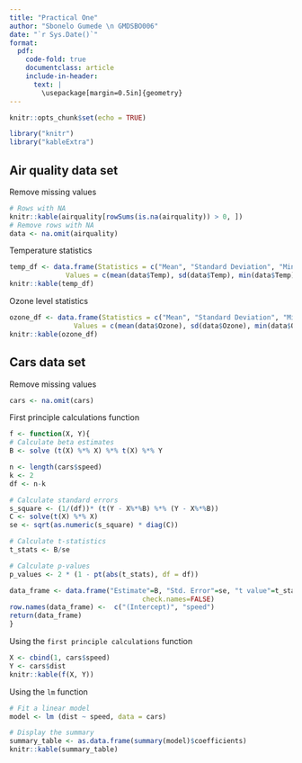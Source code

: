 ---
title: "Practical One"
author: "Sbonelo Gumede \n GMDSBO006"
date: "`r Sys.Date()`" 
format: 
  pdf: 
    code-fold: true
    documentclass: article
    include-in-header: 
      text: |
        \usepackage[margin=0.5in]{geometry}
---

```{r setup, include=FALSE, echo=FALSE}
knitr::opts_chunk$set(echo = TRUE)

library("knitr")
library("kableExtra")
```

## Air quality data set

Remove missing values

```{r}
# Rows with NA
knitr::kable(airquality[rowSums(is.na(airquality)) > 0, ])
# Remove rows with NA
data <- na.omit(airquality)
```

Temperature statistics

```{r}
temp_df <- data.frame(Statistics = c("Mean", "Standard Deviation", "Minimum", "Maximum"), 
			  Values = c(mean(data$Temp), sd(data$Temp), min(data$Temp), max(data$Temp)))
knitr::kable(temp_df)
```

Ozone level statistics

```{r}
ozone_df <- data.frame(Statistics = c("Mean", "Standard Deviation", "Minimum", "Maximum"), 
				Values = c(mean(data$Ozone), sd(data$Ozone), min(data$Ozone), max(data$Ozone)))
knitr::kable(ozone_df)
```

\newpage

## Cars data set

Remove missing values
```{r}
cars <- na.omit(cars)
```

First principle calculations function

```{r}
f <- function(X, Y){
# Calculate beta estimates
B <- solve (t(X) %*% X) %*% t(X) %*% Y

n <- length(cars$speed)
k <- 2
df <- n-k

# Calculate standard errors
s_square <- (1/(df))* (t(Y - X%*%B) %*% (Y - X%*%B))
C <- solve(t(X) %*% X)
se <- sqrt(as.numeric(s_square) * diag(C))

# Calculate t-statistics
t_stats <- B/se

# Calculate p-values
p_values <- 2 * (1 - pt(abs(t_stats), df = df))

data_frame <- data.frame("Estimate"=B, "Std. Error"=se, "t value"=t_stats, "Pr(>|t|)"=p_values, 
								 check.names=FALSE)
row.names(data_frame) <-  c("(Intercept)", "speed")
return(data_frame)
}
```

Using the `first principle calculations` function

```{r}
X <- cbind(1, cars$speed)
Y <- cars$dist
knitr::kable(f(X, Y))
```

Using the `lm` function
```{r}
# Fit a linear model
model <- lm (dist ~ speed, data = cars)

# Display the summary
summary_table <- as.data.frame(summary(model)$coefficients)
knitr::kable(summary_table)
```

